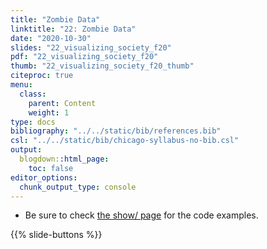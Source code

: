 ```yaml
---
title: "Zombie Data"
linktitle: "22: Zombie Data"
date: "2020-10-30"
slides: "22_visualizing_society_f20"    
pdf: "22_visualizing_society_f20"
thumb: "22_visualizing_society_f20_thumb"    
citeproc: true
menu:
  class:
    parent: Content
    weight: 1
type: docs
bibliography: "../../static/bib/references.bib"
csl: "../../static/bib/chicago-syllabus-no-bib.csl"
output:
  blogdown::html_page:
    toc: false
editor_options: 
  chunk_output_type: console
---
```


- Be sure to check [the show/ page](/show/22-show/) for the code examples. 

{{% slide-buttons %}}
